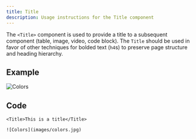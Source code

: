 ```yaml
---
title: Title
description: Usage instructions for the Title component
---
```


<PageDescription>

The `<Title>` component is used to provide a title to a subsequent component
(table, image, video, code block). The `Title` should be used in favor of other
techniques for bolded text (`h4`s) to preserve page structure and heading
hierarchy.

</PageDescription>

## Example

<Title>This is a title</Title>

![Colors](images/colors.jpg)

## Code

```mdx path=components/Title/Title.js src=https://github.com/freight-trust/gatsby-workspace/tree/main/packages/freight-trust-gatsby-workspace/src/components/Title
<Title>This is a title</Title>

![Colors](images/colors.jpg)
```
